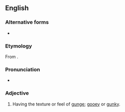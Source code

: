 ==English==

===Alternative forms===
* {{l|en|gungey}}

===Etymology===
From {{suffix|en|gunge|y}}.

===Pronunciation===
* {{IPA|en|/ɡʌnd͡ʒiː/}}

===Adjective===
{{en-adj|er}}

# Having the texture or feel of [[gunge]]; [[gooey]] or [[gunky]].